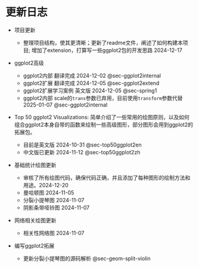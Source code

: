 # 更新日志 {.unnumbered}

-   项目更新

    -   整理项目结构，使其更清晰；更新了readme文件，阐述了如何构建本项目; 增加了extension，打算写一些ggplot2包的开发思路 2024-12-17

-   ggplot2高级

    -   ggplot2内部 翻译完成 2024-12-02 @sec-ggplot2internal
    -   ggplot2扩展 翻译完成 2024-12-05 @sec-ggplot2extend
    -   ggplot2扩展学习案例 英文版 2024-12-05 @sec-spring1
    -   ggplot2内部 scale的`trans`参数已弃用，目前使用`transform`参数代替 2025-01-07 @sec-ggplot2internal

-   Top 50 ggplot2 Visualizations: 简单介绍了一些常用的绘图原则，以及如何组合ggplot2本身自带的函数来绘制一些高级图形，部分图形会用到ggplot2的拓展包。

    -   目前是英文版 2024-10-31 @sec-top50ggplot2en
    -   中文版已更新 2024-11-12 @sec-top50ggplot2zh

-   基础统计绘图更新

    -   审核了所有绘图代码，确保代码正确，并且添加了每种图形的绘制方法和用途。2024-12-20
    -   曼哈顿图 2024-11-05
    -   分裂小提琴图 2024-11-07
    -   阴影条带哑铃图 2024-11-07

-   网络相关绘图更新

    -   相关性网络图 2024-11-07

- 编写ggplot2拓展

  - 更新分裂小提琴图的源码解析 @sec-geom-split-violin
